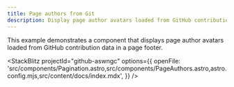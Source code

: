 ```yaml
---
title: Page authors from Git
description: Display page author avatars loaded from GitHub contribution data in page footers
---
```



This example demonstrates a component that displays page author avatars loaded from GitHub contribution data in a page footer.

<StackBlitz
	projectId="github-aswngc"
	options={{
		openFile:
			'src/components/Pagination.astro,src/components/PageAuthors.astro,astro.config.mjs,src/content/docs/index.mdx',
	}}
/>
